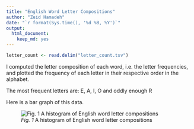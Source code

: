 ```yaml
---
title: "English Word Letter Compositions"
author: "Zeid Hamadeh"
date: "`r format(Sys.time(), '%d %B, %Y')`"
output:
  html_document:
    keep_md: yes
---
```



```r
letter_count <- read.delim("letter_count.tsv")
```

I computed the letter composition of each word, i.e. the letter frequencies, and plotted the frequency of each letter in their respective order in the alphabet. 

The most frequent letters are: E, A, I, O and oddly enough R

Here is a bar graph of this data. 

![*Fig. 1* A histogram of English word letter compositions](letter_count.png)
